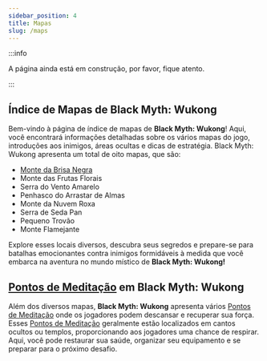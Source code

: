 ```yaml
---
sidebar_position: 4
title: Mapas
slug: /maps
---
```


:::info

A página ainda está em construção, por favor, fique atento.

:::

## Índice de Mapas de Black Myth: Wukong

Bem-vindo à página de índice de mapas de **Black Myth: Wukong**! Aqui, você encontrará informações detalhadas sobre os vários mapas do jogo, introduções aos inimigos, áreas ocultas e dicas de estratégia. Black Myth: Wukong apresenta um total de oito mapas, que são:

- [Monte da Brisa Negra](/docs/blackwindmountain)
- Monte das Frutas Florais
- Serra do Vento Amarelo
- Penhasco do Arrastar de Almas
- Monte da Nuvem Roxa
- Serra de Seda Pan
- Pequeno Trovão
- Monte Flamejante

Explore esses locais diversos, descubra seus segredos e prepare-se para batalhas emocionantes contra inimigos formidáveis à medida que você embarca na aventura no mundo místico de **Black Myth: Wukong!**

## [Pontos de Meditação](/docs/meditationspots) em Black Myth: Wukong

Além dos diversos mapas, **Black Myth: Wukong** apresenta vários [Pontos de Meditação](/docs/meditationspots) onde os jogadores podem descansar e recuperar sua força. Esses [Pontos de Meditação](/docs/meditationspots) geralmente estão localizados em cantos ocultos ou templos, proporcionando aos jogadores uma chance de respirar. Aqui, você pode restaurar sua saúde, organizar seu equipamento e se preparar para o próximo desafio.